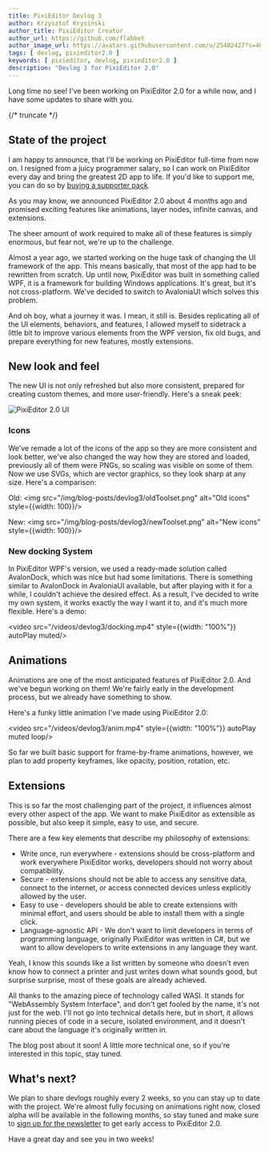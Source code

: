 ```yaml
---
title: PixiEditor Devlog 3
author: Krzysztof Krysiński
author_title: PixiEditor Creator
author_url: https://github.com/flabbet
author_image_url: https://avatars.githubusercontent.com/u/25402427?s=400&v=4
tags: [ devlog, pixieditor2.0 ]
keywords: [ pixieditor, devlog, pixieditor2.0 ]
description: "Devlog 3 for PixiEditor 2.0"
---
```


Long time no see! I've been working on PixiEditor 2.0 for a while now, and I have some updates to share with you.

{/* truncate */}

## State of the project

I am happy to announce, that I'll be working on PixiEditor full-time from now on. I resigned from a juicy programmer salary, so I can work on PixiEditor every day and bring the greatest 2D app to life.
If you'd like to support me, you can do so by [buying a supporter pack](/donate).

As you may know, we announced PixiEditor 2.0 about 4 months ago and promised exciting features like animations, layer nodes, infinite canvas, and extensions.

The sheer amount of work required to make all of these features is simply enormous, but fear not, we're up to the challenge.

Almost a year ago, we started working on the huge task of changing the UI framework of the app. This means basically, that most of the app had to be rewritten from scratch.
Up until now, PixiEditor was built in something called WPF, it is a framework for building Windows applications. It's great, but it's not cross-platform. We've decided to switch to AvaloniaUI which solves this problem.

And oh boy, what a journey it was. I mean, it still is. Besides replicating all of the UI elements, behaviors, and features, I allowed myself to 
sidetrack a little bit to improve various elements from the WPF version, fix old bugs, and prepare everything for new features, mostly extensions.

## New look and feel

The new UI is not only refreshed but also more consistent, prepared for creating custom themes, and more user-friendly. Here's a sneak peek:


![PixiEditor 2.0 UI](/img/blog-posts/devlog3/newUI.png)


### Icons 

We've remade a lot of the icons of the app so they are more consistent and look better, we've also changed the way how they are stored and loaded, previously all of them were PNGs, so 
scaling was visible on some of them. Now we use SVGs, which are vector graphics, so they look sharp at any size. Here's a comparison:

Old:
<img src="/img/blog-posts/devlog3/oldToolset.png" alt="Old icons" style={{width: 100}}/>


New:
<img src="/img/blog-posts/devlog3/newToolset.png" alt="New icons" style={{width: 100}}/>


### New docking System

In PixiEditor WPF's version, we used a ready-made solution called AvalonDock, which was nice but had some limitations. There is something similar to AvalonDock in AvaloniaUI available, but after playing with it for a while, I couldn't achieve the desired 
effect. As a result, I've decided to write my own system, it works exactly the way I want it to, and it's much more flexible. Here's a demo:


<video src="/videos/devlog3/docking.mp4" style={{width: "100%"}} autoPlay muted/>

## Animations

Animations are one of the most anticipated features of PixiEditor 2.0. And we've begun working on them! We're fairly early in the development process, but we already have something to show.

Here's a funky little animation I've made using PixiEditor 2.0:

<video src="/videos/devlog3/anim.mp4" style={{width: "100%"}} autoPlay muted loop/>

So far we built basic support for frame-by-frame animations, however, we plan to add property keyframes, like opacity, position, rotation, etc.


## Extensions

This is so far the most challenging part of the project, it influences almost every other aspect of the app. We want to make PixiEditor as extensible as possible, but also keep it simple, easy to use, and secure.

There are a few key elements that describe my philosophy of extensions:

- Write once, run everywhere - extensions should be cross-platform and work everywhere PixiEditor works, developers should not worry about compatibility.
- Secure - extensions should not be able to access any sensitive data, connect to the internet, or access connected devices unless explicitly allowed by the user.
- Easy to use - developers should be able to create extensions with minimal effort, and users should be able to install them with a single click.
- Language-agnostic API - We don't want to limit developers in terms of programming language, originally PixiEditor was written in C#, but we want to allow developers to write extensions in any language they want.

Yeah, I know this sounds like a list written by someone who doesn't even know how to connect a printer and just writes down what sounds good, but surprise surprise, most of these goals are already achieved.

All thanks to the amazing piece of technology called WASI. It stands for "WebAssembly System Interface", and don't get fooled by the name, it's not just for the web. 
I'll not go into technical details here, but in short, it allows running pieces of code in a secure, isolated environment, and it doesn't care about the language it's originally written in. 

The blog post about it soon! A little more technical one, so if you're interested in this topic, stay tuned.


## What's next?

We plan to share devlogs roughly every 2 weeks, so you can stay up to date with the project. 
We're almost fully focusing on animations right now, closed alpha will be available in the following months, so stay tuned and make sure to [sign up for the newsletter](/v2) to get early access to PixiEditor 2.0.

Have a great day and see you in two weeks!
